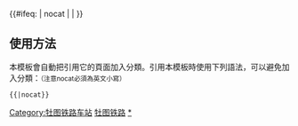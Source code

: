{{鐵道路線|
| 模板名稱 = 牡图铁路
| 名稱 = [[牡图铁路]]
| 代表色 = #0033c9
| Logo = [[File:China Railways.svg|17px]]
| 背景顏色 = #FFFFFF
| 車站列表 = [[牡丹江站|牡丹江]] - [[卡路屯站|卡路屯]] - [[海浪站|海浪]] - [[温春站|温春]] - [[宁安站|宁安]] - [[兰岗站|兰岗]] - [[石头站|石头]] - [[东京城站|东京城]] - [[马莲河站|马莲河]] - [[斗沟子站|斗沟子]] - [[鹿道站|鹿道]] - [[老松岭站|老松岭]] - [[春阳站 (中国)|春阳]] - [[天桥岭站|天桥岭]] - [[庙岭站|庙岭]] - [[大兴沟站|大兴沟]] - [[汪清站|汪清]] - [[石岘站|石岘]] - [[曲水站|曲水]] - [[图们站|图们]]}}
<includeonly>{{#ifeq: {{{1}}} | nocat | <!--空--> | [[Category:牡图铁路车站]] }}</includeonly><noinclude>

==使用方法==
本模板會自動把引用它的頁面加入分類。引用本模板時使用下列語法，可以避免加入分類：<small>（注意nocat必須為英文小寫）</small>
 <nowiki>{{</nowiki>{{PAGENAME}}<nowiki>|nocat}}</nowiki>
[[Category:中國鐵路路線模板|牡图铁路]]
[[Category:牡图铁路车站|*]]
</noinclude>